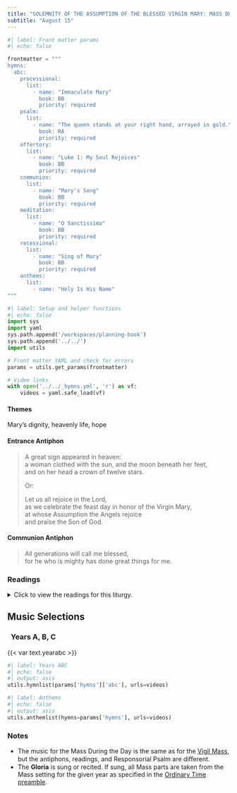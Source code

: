 ```yaml
---
title: "SOLEMNITY OF THE ASSUMPTION OF THE BLESSED VIRGIN MARY: MASS DURING THE DAY"
subtitle: "August 15"
---
```


```python
#| label: Front matter params
#| echo: false

frontmatter = """
hymns:
  abc:
    processional:
      list:
        - name: "Immaculate Mary"
          book: BB
          priority: required
    psalm:
      list:
        - name: "The queen stands at your right hand, arrayed in gold."
          book: RA
          priority: required
    offertory:
      list:
        - name: "Luke 1: My Soul Rejoices"
          book: BB
          priority: required
    communion:
      list:
        - name: "Mary's Song"
          book: BB
          priority: required
    meditation:
      list:
        - name: "O Sanctissima"
          book: BB
          priority: required
    recessional:
      list:
        - name: "Sing of Mary"
          book: BB
          priority: required
    anthems:
      list:
        - name: "Holy Is His Name"
"""
```

```python
#| label: Setup and helper functions
#| echo: false
import sys
import yaml
sys.path.append('/workspaces/planning-book')
sys.path.append('../../')
import utils

# Front matter YAML and check for errors
params = utils.get_params(frontmatter)

# Video links
with open('../../_hymns.yml', 'r') as vf:
    videos = yaml.safe_load(vf)
```

:::  {.red}
#### **Themes**
:::

Mary's dignity, heavenly life, hope

:::  {.red}
#### **Entrance Antiphon**
:::

> A great sign appeared in heaven:  
> a woman clothed with the sun, and the moon beneath her feet,  
> and on her head a crown of twelve stars.  
>  
> [Or:]{.red}  
>  
> Let us all rejoice in the Lord,  
> as we celebrate the feast day in honor of the Virgin Mary,  
> at whose Assumption the Angels rejoice  
> and praise the Son of God.

:::  {.red}
#### **Communion Antiphon**
:::

> All generations will call me blessed,  
> for he who is mighty has done great things for me.

:::: {.content-visible when-format="html"}
::: {.red}
### Readings
:::

<details>
  <summary>Click to view the readings for this liturgy.</summary>

::: {.red}
### &nbsp; Years A, B, C

#### First Reading [Revelation 11:19a; 12:1-6a, 10ab]{style="float:right" .small}
:::

God’s temple in heaven was opened,  
and the ark of his covenant could be seen in the temple.  

A great sign appeared in the sky, a woman clothed with the sun,  
with the moon under her feet,  
and on her head a crown of twelve stars.  
She was with child and wailed aloud in pain as she labored to give birth.  
Then another sign appeared in the sky;  
it was a huge red dragon, with seven heads and ten horns,  
and on its heads were seven diadems.  
Its tail swept away a third of the stars in the sky  
and hurled them down to the earth.  
Then the dragon stood before the woman about to give birth,  
to devour her child when she gave birth.  
She gave birth to a son, a male child,  
destined to rule all the nations with an iron rod.  
Her child was caught up to God and his throne.  
The woman herself fled into the desert  
where she had a place prepared by God.  

Then I heard a loud voice in heaven say:  
“Now have salvation and power come,  
and the Kingdom of our God  
and the authority of his Anointed One.”  

***

::: {.red}
#### Responsorial Psalm [Psalm 45:10, 11, 12, 16]{style="float:right" .small}
:::

**[℟.]{.red}** **The queen stands at your right hand, arrayed in gold.**  

The queen takes her place at your right hand in gold of Ophir. **[℟.]{.red}**  

Hear, O daughter, and see; turn your ear,  
forget your people and your father’s house. **[℟.]{.red}**  

So shall the king desire your beauty;  
for he is your lord. **[℟.]{.red}**  

They are borne in with gladness and joy;  
they enter the palace of the king. **[℟.]{.red}**  

***

::: {.red}
#### Second Reading [1 Corinthians 15:20-27]{style="float:right" .small}
:::

Brothers and sisters:  
Christ has been raised from the dead,  
the firstfruits of those who have fallen asleep.  
For since death came through man,  
the resurrection of the dead came also through man.  
For just as in Adam all die,  
so too in Christ shall all be brought to life,  
but each one in proper order:  
Christ the firstfruits;  
then, at his coming, those who belong to Christ;  
then comes the end,  
when he hands over the Kingdom to his God and Father,  
when he has destroyed every sovereignty  
and every authority and power.  
For he must reign until he has put all his enemies under his feet.  
The last enemy to be destroyed is death,  
for “he subjected everything under his feet.”  

***

::: {.red}
#### Gospel Acclamation
:::

**[℟.]{.red}** **Alleluia, alleluia.**  
Mary is taken up to heaven;  
a chorus of angels exults. **[℟.]{.red}**  

***

::: {.red}
#### Gospel [Luke 1:39-56]{style="float:right" .small}
:::

Mary set out  
and traveled to the hill country in haste  
to a town of Judah,  
where she entered the house of Zechariah  
and greeted Elizabeth.  
When Elizabeth heard Mary’s greeting,  
the infant leaped in her womb,  
and Elizabeth, filled with the Holy Spirit,  
cried out in a loud voice and said,  
“Blessed are you among women,  
and blessed is the fruit of your womb.  
And how does this happen to me,  
that the mother of my Lord should come to me?  
For at the moment the sound of your greeting reached my ears,  
the infant in my womb leaped for joy.  
Blessed are you who believed  
that what was spoken to you by the Lord  
would be fulfilled.”  

And Mary said:  
“My soul proclaims the greatness of the Lord;  
my spirit rejoices in God my Savior  
for he has looked with favor on his lowly servant.  
From this day all generations will call me blessed:  
the Almighty has done great things for me  
and holy is his Name.  
He has mercy on those who fear him  
in every generation.  
He has shown the strength of his arm,  
and has scattered the proud in their conceit.  
He has cast down the mighty from their thrones,  
and has lifted up the lowly.  
He has filled the hungry with good things,  
and the rich he has sent away empty.  
He has come to the help of his servant Israel  
for he has remembered his promise of mercy,  
the promise he made to our fathers,  
to Abraham and his children forever.”  

Mary remained with her about three months  
and then returned to her home.  

::: {.centered}
{{< var symbols.cross >}} &nbsp; {{< var symbols.cross >}} &nbsp; {{< var symbols.cross >}}
:::

</details>
::::

::: {.red}
## Music Selections
:::

::: {.titlered}
### &nbsp; Years A, B, C
:::
{{< var text.yearabc >}}

```python
#| label: Years ABC
#| echo: false
#| output: asis
utils.hymnlist(params['hymns']['abc'], urls=videos)
```


```python
#| label: Anthems
#| echo: false
#| output: asis
utils.anthemlist(hymns=params['hymns'], urls=videos)
```

::: {.red}
### Notes
:::

* The music for the Mass During the Day is the same as for the [Vigil Mass](aug14-assumption-vigil.qmd), but the antiphons, readings, and Responsorial Psalm are diﬀerent.
* The **Gloria** is sung or recited. If sung, all Mass parts are taken from the Mass setting for the given year as specified in the [Ordinary Time
preamble](../ordinary-time/ot-summer.qmd).